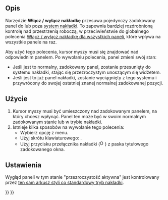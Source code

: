 <languages/>

{{Docnav/pl
|[[Std_DockOverlayTransparentAll/pl|Włącz / wyłącz transparentność paneli]]
|[[Std_DockOverlayToggleTransparent/pl|Włącz / wyłącz tryb transparentności]]
|[[Std_View_Menu/pl|Menu widok]]
|IconL=
|IconR=
|IconC=Freecad.svg
}}

{{GuiCommand/pl
|Name=Std DockOverlayToggle
|Name/pl=Std: Włącz / wyłącz nakładkę
|MenuLocation=Widok → Zadokowany panel nakładki → Włącz / wyłącz nakładkę
|Workbenches=Wszystkie
|Shortcut={{KEY|F3}}
|Version=1.0
|SeeAlso=[[Std_DockOverlayAll/pl|Włącz / wyłącz nakładkę dla wszystkich paneli]], [[Std_DockOverlayToggleTransparent/pl|Włącz / wyłącz tryb transparentności]]
}}

<span id="Description"></span>
==Opis==

Narzędzie '''Włącz / wyłącz nakładkę''' przesuwa pojedynczy zadokowany panel do lub poza [[Std_DockOverlayAll/pl|system nakładki]]. To zapewnia bardziej rozdrobnioną kontrolę nad przestrzenią roboczą, w przeciwieństwie do globalnego polecenia [[Std_DockOverlayAll/pl|Włącz / wyłącz nakładkę dla wszystkich paneli]], które wpływa na wszystkie panele na raz.

Aby użyć tego polecenia, kursor myszy musi się znajdować nad odpowiednim panelem. Po wywołaniu polecenia, panel zmieni swój stan:
* Jeśli jest to normalny, zadokowany panel, zostanie przesunięty do systemu nakładki, stając się przezroczystym unoszącym się widżetem.
* Jeśli jest to już panel nakładki, zostanie wyciągnięty z tego systemu i przywrócony do swojej ostatniej znanej normalnej zadokowanej pozycji.

<span id="Usage"></span>
==Użycie==

# Kursor myszy musi być umieszczony nad zadokowanym panelem, na który chcesz wpłynąć. Panel ten może być w swoim normalnym zadokowanym stanie lub w trybie nakładki.
# Istnieje kilka sposobów na wywołanie tego polecenia:
#* Wybierz opcję {{MenuCommand|Widok → Zadokowany panel nakładki → Włącz / wyłącz nakładkę}} z menu.
#* Użyj skrótu klawiaturowego: {{KEY|F3}}.
#* Użyj przycisku przełącznika nakładki ([[File:Overlay.svg|16px]]) z paska tytułowego zadokowanego okna.

<span id="Preferences"></span>
==Ustawienia==

Wygląd paneli w tym stanie "przezroczystość aktywna" jest kontrolowany przez [[Std_DockOverlayAll/pl#Ustawienia|ten sam arkusz styli co standardowy tryb nakładki]].


<div lang="en" dir="ltr" class="mw-content-ltr">
{{Docnav
|[[Std_DockOverlayTransparentAll|DockOverlayTransparentAll]]
|[[Std_DockOverlayToggleTransparent|DockOverlayToggleTransparent]]
|[[Std_View_Menu|Std View Menu]]
|IconL=
|IconR=
|IconC=Freecad.svg
}}
</div>

{{Std_Base_navi{{#translation:}}}}
{{Userdocnavi{{#translation:}}}}